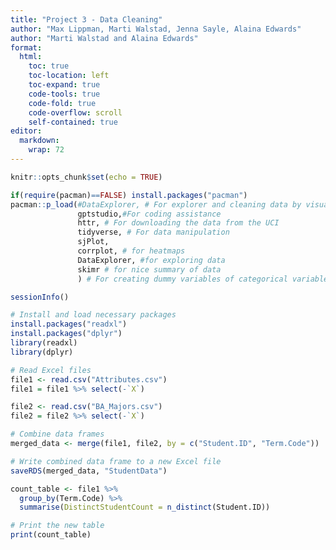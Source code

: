 ```yaml
---
title: "Project 3 - Data Cleaning"
author: "Max Lippman, Marti Walstad, Jenna Sayle, Alaina Edwards"
author: "Marti Walstad and Alaina Edwards"
format: 
  html:
    toc: true
    toc-location: left
    toc-expand: true
    code-tools: true 
    code-fold: true
    code-overflow: scroll
    self-contained: true
editor: 
  markdown: 
    wrap: 72
---
```


```r
knitr::opts_chunk$set(echo = TRUE)

if(require(pacman)==FALSE) install.packages("pacman")
pacman::p_load(#DataExplorer, # For explorer and cleaning data by visualizing missing values.
               gptstudio,#For coding assistance
               httr, # For downloading the data from the UCI
               tidyverse, # For data manipulation
               sjPlot, 
               corrplot, # for heatmaps
               DataExplorer, #for exploring data
               skimr # for nice summary of data
               ) # For creating dummy variables of categorical variables automatically.)
```

```r
sessionInfo()
```
```r
# Install and load necessary packages
install.packages("readxl")
install.packages("dplyr")
library(readxl)
library(dplyr)
```


```r
# Read Excel files
file1 <- read.csv("Attributes.csv")
file1 = file1 %>% select(-`X`)

file2 <- read.csv("BA_Majors.csv")
file2 = file2 %>% select(-`X`)

# Combine data frames
merged_data <- merge(file1, file2, by = c("Student.ID", "Term.Code"))

# Write combined data frame to a new Excel file
saveRDS(merged_data, "StudentData")
```

```r
count_table <- file1 %>%
  group_by(Term.Code) %>%
  summarise(DistinctStudentCount = n_distinct(Student.ID))

# Print the new table
print(count_table)
```

